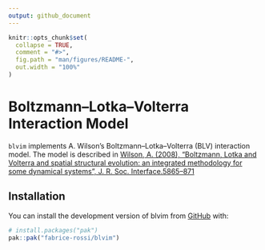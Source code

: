 ```yaml
---
output: github_document
---
```


<!-- README.md is generated from README.Rmd. Please edit that file -->

```r
knitr::opts_chunk$set(
  collapse = TRUE,
  comment = "#>",
  fig.path = "man/figures/README-",
  out.width = "100%"
)
```

# Boltzmann–Lotka–Volterra Interaction Model

<!-- badges: start -->
<!-- badges: end -->

`blvim` implements A. Wilson's Boltzmann–Lotka–Volterra (BLV) interaction model. 
The model is described in 
[Wilson, A. (2008), "Boltzmann, Lotka and Volterra and spatial structural evolution: an integrated methodology for some dynamical systems", J. R. Soc. Interface.5865–871](http://dx.doi.org/10.1098/rsif.2007.1288)

## Installation

You can install the development version of blvim from [GitHub](https://github.com/) with:

``` r
# install.packages("pak")
pak::pak("fabrice-rossi/blvim")
```
